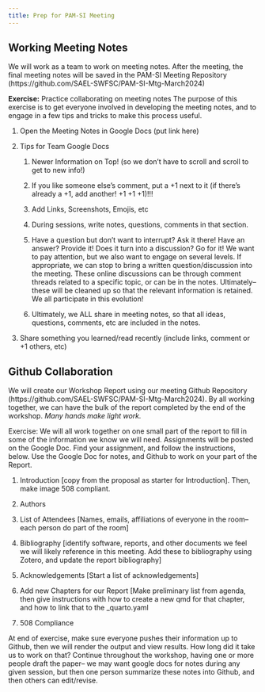 ```yaml
---
title: Prep for PAM-SI Meeting
---
```


## Working Meeting Notes

We will work as a team to work on meeting notes. After the meeting, the final meeting notes will be saved in the PAM-SI Meeting Repository (https://github.com/SAEL-SWFSC/PAM-SI-Mtg-March2024)

**Exercise:** Practice collaborating on meeting notes The purpose of this exercise is to get everyone involved in developing the meeting notes, and to engage in a few tips and tricks to make this process useful.

1.  Open the Meeting Notes in Google Docs (put link here)

2.  Tips for Team Google Docs

    1.  Newer Information on Top! (so we don't have to scroll and scroll to get to new info!)

    2.  If you like someone else's comment, put a +1 next to it (if there's already a +1, add another! +1 +1 +1)!!!

    3.  Add Links, Screenshots, Emojis, etc

    4.  During sessions, write notes, questions, comments in that section.

    5.  Have a question but don't want to interrupt? Ask it there! Have an answer? Provide it! Does it turn into a discussion? Go for it! We want to pay attention, but we also want to engage on several levels. If appropriate, we can stop to bring a written question/discussion into the meeting. These online discussions can be through comment threads related to a specific topic, or can be in the notes. Ultimately– these will be cleaned up so that the relevant information is retained. We all participate in this evolution!

    6.  Ultimately, we ALL share in meeting notes, so that all ideas, questions, comments, etc are included in the notes.

3.  Share something you learned/read recently (include links, comment or +1 others, etc)

## Github Collaboration

We will create our Workshop Report using our meeting Github Repository (https://github.com/SAEL-SWFSC/PAM-SI-Mtg-March2024). By all working together, we can have the bulk of the report completed by the end of the workshop. *Many hands make light work.*

Exercise: We will all work together on one small part of the report to fill in some of the information we know we will need. Assignments will be posted on the Google Doc. Find your assignment, and follow the instructions, below. Use the Google Doc for notes, and Github to work on your part of the Report.

1.  Introduction \[copy from the proposal as starter for Introduction\]. Then, make image 508 compliant.

2.  Authors

3.  List of Attendees \[Names, emails, affiliations of everyone in the room– each person do part of the room\]

4.  Bibliography \[identify software, reports, and other documents we feel we will likely reference in this meeting. Add these to bibliography using Zotero, and update the report bibliography\]

5.  Acknowledgements \[Start a list of acknowledgements\]

6.  Add new Chapters for our Report \[Make preliminary list from agenda, then give instructions with how to create a new qmd for that chapter, and how to link that to the \_quarto.yaml

7.  508 Compliance

At end of exercise, make sure everyone pushes their information up to Github, then we will render the output and view results. How long did it take us to work on that? Continue throughout the workshop, having one or more people draft the paper– we may want google docs for notes during any given session, but then one person summarize these notes into Github, and then others can edit/revise.
